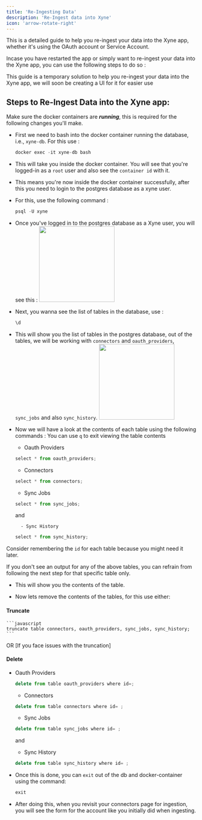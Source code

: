 ```yaml
---
title: 'Re-Ingesting Data' 
description: 'Re-Ingest data into Xyne'
icon: 'arrow-rotate-right'
---
```


<Note>This is a detailed guide to help you re-ingest your data into the Xyne app, whether it's using the OAuth account or Service Account.</Note>

Incase you have restarted the app or simply want to re-ingest your data into the Xyne app, you can use the following steps to do so : 

<Info> This guide is a temporary solution to help you re-ingest your data into the Xyne app, we will soon be creating a UI for it for easier use </Info>

## Steps to Re-Ingest Data into the Xyne app:

<Warning> Make sure the docker containers are ***running***, this is required for the following changes you'll make.</Warning>

- First we need to bash into the docker container running the database, i.e., ```xyne-db```. For this use :
    ```javascript
    docker exec -it xyne-db bash
    ```

- This will take you inside the docker container. You will see that you're logged-in as a ```root``` user and also see the ```container id``` with it.

- This means you're now inside the docker container successfully, after this you need to login to the postgres database as a xyne user. 

-  For this, use the following command :
    ```javascript
    psql -U xyne
    ```

- Once you've logged in to the postgres database as a Xyne user, you will see this :
    <img height="200" src="../images/postpsql.png" />

- Next, you wanna see the list of tables in the database, use : 
    ```javascript
    \d
    ```
- This will show you the list of tables in the postgres database, out of the tables, we will be working with ```connectors``` and ```oauth_providers```, ```sync_jobs``` and also ```sync_history```.
    <img height="200" src="../images/slashd.png" />

- Now we will have a look at the contents of each table using the following commands :
    <Tip>You can use ```q``` to exit viewing the table contents</Tip>

    - Oauth Providers
    ```javascript
    select * from oauth_providers;
    ```
     - Connectors
    ```javascript
    select * from connectors;
    ```

    - Sync Jobs
    ```javascript
    select * from sync_jobs;
    ```

    and

        - Sync History
    ```javascript
    select * from sync_history;
    ```
<Tip> Consider remembering the ```id``` for each table because you might need it later. </Tip>

<Tip>If you don't see an output for any of the above tables, you can refrain from following the next step for that specific table only.</Tip>

- This will show you the contents of the table. 

- Now lets remove the contents of the tables, for this use either:

#### Truncate

    ```javascript
    truncate table connectors, oauth_providers, sync_jobs, sync_history;
    ```
OR [If you face issues with the truncation]

#### Delete 

 - Oauth Providers
    ```javascript
    delete from table oauth_providers where id=;
    ```
     - Connectors
    ```javascript
    delete from table connectors where id= ;
    ```
    - Sync Jobs
    ```javascript
    delete from table sync_jobs where id= ; 
    ```
    and 

    - Sync History
    ```javascript
    delete from table sync_history where id= ;
    ```


- Once this is done, you can ```exit``` out of the db and docker-container using the  command: 

    ```javascript
    exit
    ```

- After doing this, when you revisit your connectors page for ingestion, you will see the form for the account like you initially did when ingesting. 